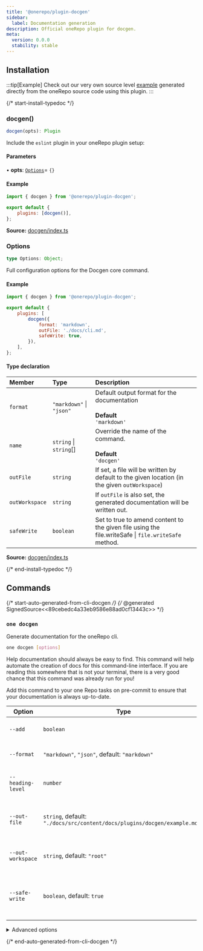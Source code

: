 ```yaml
---
title: '@onerepo/plugin-docgen'
sidebar:
  label: Documentation generation
description: Official oneRepo plugin for docgen.
meta:
  version: 0.0.0
  stability: stable
---
```



## Installation

<NpmToYarn script="npm install --save-dev @onerepo/plugin-docgen" />

:::tip[Example]
Check out our very own source level [example](example/) generated directly from the oneRepo source code using this plugin.
:::

{/* start-install-typedoc */}

### docgen()

```ts
docgen(opts): Plugin
```

Include the `eslint` plugin in your oneRepo plugin setup:

#### Parameters

• **opts**: [`Options`](#options)= `{}`

#### Example

```js title="onerepo.config.ts" {1,4}
import { docgen } from '@onerepo/plugin-docgen';

export default {
	plugins: [docgen()],
};
```

**Source:** [docgen/index.ts](https://github.com/paularmstrong/onerepo/blob/112f90d/plugins/docgen/src/index.ts#L76)

### Options

```ts
type Options: Object;
```

Full configuration options for the Docgen core command.

#### Example

```js title="onerepo.config.ts"
import { docgen } from '@onerepo/plugin-docgen';

export default {
	plugins: [
		docgen({
			format: 'markdown',
			outFile: './docs/cli.md',
			safeWrite: true,
		}),
	],
};
```

#### Type declaration

| Member         | Type                     | Description                                                                                         |
| :------------- | :----------------------- | :-------------------------------------------------------------------------------------------------- |
| `format`       | `"markdown"` \| `"json"` | Default output format for the documentation<br /><br />**Default**<br />`'markdown'`                |
| `name`         | `string` \| `string`[]   | Override the name of the command.<br /><br />**Default**<br />`'docgen'`                            |
| `outFile`      | `string`                 | If set, a file will be written by default to the given location (in the given `outWorkspace`)       |
| `outWorkspace` | `string`                 | If `outFile` is also set, the generated documentation will be written out.                          |
| `safeWrite`    | `boolean`                | Set to true to amend content to the given file using the file.writeSafe \| `file.writeSafe` method. |

**Source:** [docgen/index.ts](https://github.com/paularmstrong/onerepo/blob/112f90d/plugins/docgen/src/index.ts#L29)

{/* end-install-typedoc */}

## Commands

{/* start-auto-generated-from-cli-docgen */}
{/* @generated SignedSource<<89cebedc4a33eb9586e88ad0cf13443c>> */}

### `one docgen`

Generate documentation for the oneRepo cli.

```sh
one docgen [options]
```

Help documentation should always be easy to find. This command will help automate the creation of docs for this command-line interface. If you are reading this somewhere that is not your terminal, there is a very good chance that this command was already run for you!

Add this command to your one Repo tasks on pre-commit to ensure that your documentation is always up-to-date.

| Option            | Type                                                                      | Description                                                                | Required |
| ----------------- | ------------------------------------------------------------------------- | -------------------------------------------------------------------------- | -------- |
| `--add`           | `boolean`                                                                 | Add the output file to the git stage                                       |          |
| `--format`        | `"markdown"`, `"json"`, default: `"markdown"`                             | Output format for documentation                                            |          |
| `--heading-level` | `number`                                                                  | Heading level to start at for Markdown output                              |          |
| `--out-file`      | `string`, default: `"./docs/src/content/docs/plugins/docgen/example.mdx"` | File to write output to. If not provided, stdout will be used              |          |
| `--out-workspace` | `string`, default: `"root"`                                               | Workspace name to write the --out-file to                                  |          |
| `--safe-write`    | `boolean`, default: `true`                                                | Write documentation to a portion of the file with start and end sentinels. |          |

<details>

<summary>Advanced options</summary>

| Option      | Type     | Description                                              | Required |
| ----------- | -------- | -------------------------------------------------------- | -------- |
| `--command` | `string` | Start at the given command, skip the root and any others |          |

</details>

{/* end-auto-generated-from-cli-docgen */}

